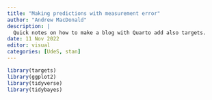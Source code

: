 ```yaml
---
title: "Making predictions with measurement error"
author: "Andrew MacDonald"
description: |
  Quick notes on how to make a blog with Quarto add also targets.
date: 11 Nov 2022
editor: visual
categories: [UdeS, stan]
---
```


```r
library(targets)
library(ggplot2)
library(tidyverse)
library(tidybayes)
```

## 
